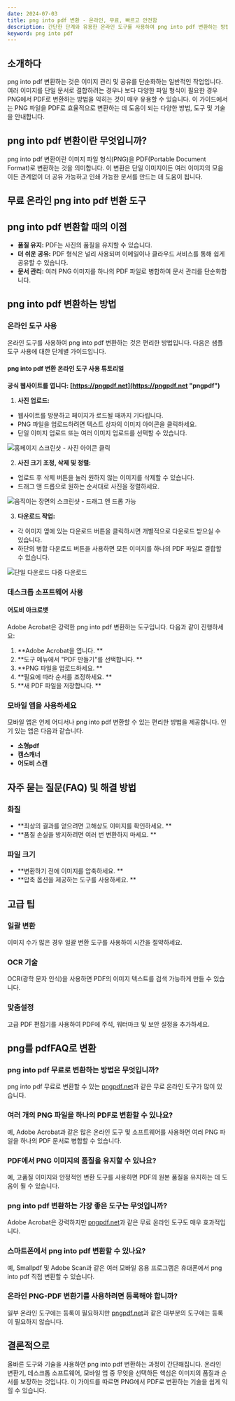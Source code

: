 ```yaml
---
date: 2024-07-03
title: png into pdf 변환 - 온라인, 무료, 빠르고 안전함
description: 간단한 단계와 유용한 온라인 도구를 사용하여 png into pdf 변환하는 방법을 알아보세요. 이 가이드는 PNG에서 PDF로 변환하는 데 필요한 모든 정보를 다룹니다.
keyword: png into pdf
---
```


## 소개하다

png into pdf 변환하는 것은 이미지 관리 및 공유를 단순화하는 일반적인 작업입니다. 여러 이미지를 단일 문서로 결합하려는 경우나 보다 다양한 파일 형식이 필요한 경우 PNG에서 PDF로 변환하는 방법을 익히는 것이 매우 유용할 수 있습니다. 이 가이드에서는 PNG 파일을 PDF로 효율적으로 변환하는 데 도움이 되는 다양한 방법, 도구 및 기술을 안내합니다.

## png into pdf 변환이란 무엇입니까?

png into pdf 변환이란 이미지 파일 형식(PNG)을 PDF(Portable Document Format)로 변환하는 것을 의미합니다. 이 변환은 단일 이미지이든 여러 이미지의 모음이든 관계없이 더 공유 가능하고 인쇄 가능한 문서를 만드는 데 도움이 됩니다.

## 무료 온라인 png into pdf 변환 도구
<PngToPdf />

## png into pdf 변환할 때의 이점

- **품질 유지:** PDF는 사진의 품질을 유지할 수 있습니다.
- **더 쉬운 공유:** PDF 형식은 널리 사용되며 이메일이나 클라우드 서비스를 통해 쉽게 공유할 수 있습니다.
- **문서 관리:** 여러 PNG 이미지를 하나의 PDF 파일로 병합하여 문서 관리를 단순화합니다.

## png into pdf 변환하는 방법

### 온라인 도구 사용

온라인 도구를 사용하여 png into pdf 변환하는 것은 편리한 방법입니다. 다음은 샘플 도구 사용에 대한 단계별 가이드입니다.

#### png into pdf 변환 온라인 도구 사용 튜토리얼

**공식 웹사이트를 엽니다: [https://pngpdf.net](https://pngpdf.net "pngpdf")**

1. **사진 업로드:**
 - 웹사이트를 방문하고 페이지가 로드될 때까지 기다립니다.
 - PNG 파일을 업로드하려면 텍스트 상자의 이미지 아이콘을 클릭하세요.
 - 단일 이미지 업로드 또는 여러 이미지 업로드를 선택할 수 있습니다.

 ![홈페이지 스크린샷 - 사진 아이콘 클릭](https://cdn-images.pngpdf.net/step1.png "홈페이지 스크린샷 - 사진 아이콘 클릭")

2. **사진 크기 조정, 삭제 및 정렬:**
 - 업로드 후 삭제 버튼을 눌러 원하지 않는 이미지를 삭제할 수 있습니다.
 - 드래그 앤 드롭으로 원하는 순서대로 사진을 정렬하세요.

 ![움직이는 장면의 스크린샷 - 드래그 앤 드롭 가능](https://cdn-images.pngpdf.net/step2.png "움직이는 장면의 스크린샷 - 드래그 앤 드롭 가능")

3. **다운로드 작업:**
 - 각 이미지 옆에 있는 다운로드 버튼을 클릭하시면 개별적으로 다운로드 받으실 수 있습니다.
 - 하단의 병합 다운로드 버튼을 사용하면 모든 이미지를 하나의 PDF 파일로 결합할 수 있습니다.

 ![단일 다운로드 다중 다운로드](https://cdn-images.pngpdf.net/step3.png "단일 다운로드 다중 다운로드")

### 데스크톱 소프트웨어 사용

#### 어도비 아크로뱃

Adobe Acrobat은 강력한 png into pdf 변환하는 도구입니다. 다음과 같이 진행하세요:

1. **Adobe Acrobat을 엽니다. **
2. **도구 메뉴에서 "PDF 만들기"를 선택합니다. **
3. **PNG 파일을 업로드하세요. **
4. **필요에 따라 순서를 조정하세요. **
5. **새 PDF 파일을 저장합니다. **

### 모바일 앱을 사용하세요

모바일 앱은 언제 어디서나 png into pdf 변환할 수 있는 편리한 방법을 제공합니다. 인기 있는 앱은 다음과 같습니다.

- **소형pdf**
- **캠스캐너**
- **어도비 스캔**

## 자주 묻는 질문(FAQ) 및 해결 방법

### 화질

- **최상의 결과를 얻으려면 고해상도 이미지를 확인하세요. **
- **품질 손실을 방지하려면 여러 번 변환하지 마세요. **

### 파일 크기

- **변환하기 전에 이미지를 압축하세요. **
- **압축 옵션을 제공하는 도구를 사용하세요. **

## 고급 팁

### 일괄 변환

이미지 수가 많은 경우 일괄 변환 도구를 사용하여 시간을 절약하세요.

### OCR 기술

OCR(광학 문자 인식)을 사용하면 PDF의 이미지 텍스트를 검색 가능하게 만들 수 있습니다.

### 맞춤설정

고급 PDF 편집기를 사용하여 PDF에 주석, 워터마크 및 보안 설정을 추가하세요.

## png를 pdfFAQ로 변환

### png into pdf 무료로 변환하는 방법은 무엇입니까?
png into pdf 무료로 변환할 수 있는 [pngpdf.net](https://pngpdf.net)과 같은 무료 온라인 도구가 많이 있습니다.

### 여러 개의 PNG 파일을 하나의 PDF로 변환할 수 있나요?
예, Adobe Acrobat과 같은 많은 온라인 도구 및 소프트웨어를 사용하면 여러 PNG 파일을 하나의 PDF 문서로 병합할 수 있습니다.

### PDF에서 PNG 이미지의 품질을 유지할 수 있나요?
예, 고품질 이미지와 안정적인 변환 도구를 사용하면 PDF의 원본 품질을 유지하는 데 도움이 될 수 있습니다.

### png into pdf 변환하는 가장 좋은 도구는 무엇입니까?
Adobe Acrobat은 강력하지만 [pngpdf.net](https://pngpdf.net)과 같은 무료 온라인 도구도 매우 효과적입니다.

### 스마트폰에서 png into pdf 변환할 수 있나요?
예, Smallpdf 및 Adobe Scan과 같은 여러 모바일 응용 프로그램은 휴대폰에서 png into pdf 직접 변환할 수 있습니다.

### 온라인 PNG-PDF 변환기를 사용하려면 등록해야 합니까?
일부 온라인 도구에는 등록이 필요하지만 [pngpdf.net](https://pngpdf.net)과 같은 대부분의 도구에는 등록이 필요하지 않습니다.

## 결론적으로

올바른 도구와 기술을 사용하면 png into pdf 변환하는 과정이 간단해집니다. 온라인 변환기, 데스크톱 소프트웨어, 모바일 앱 중 무엇을 선택하든 핵심은 이미지의 품질과 순서를 보장하는 것입니다. 이 가이드를 따르면 PNG에서 PDF로 변환하는 기술을 쉽게 익힐 수 있습니다.
